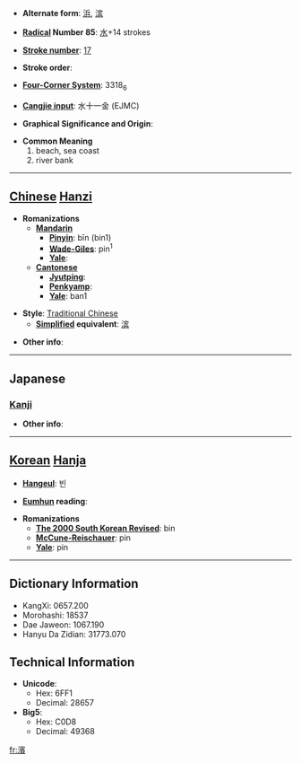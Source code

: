 * '''Alternate form''': [[浜]], [[滨]]

* '''[[Wiktionary:Chinese radical index| Radical]] Number 85''': [[Wiktionary:Chinese radical index 水|水]]+14 strokes

* '''[[Wiktionary:Chinese total strokes index|Stroke number]]''': [[Wiktionary:Chinese total strokes index 17|17]]

* '''Stroke order''': 

* '''[[Wiktionary:Chinese four corner index|Four-Corner System]]''': 3318<sub>6</sub>

* '''[[Wiktionary:Chinese Cangjie index|Cangjie input]]''': 水十一金 (EJMC)

* '''Graphical Significance and Origin''': 

* '''Common Meaning'''
*#beach, sea coast
*# river bank


----

== [[Chinese]] [[Hanzi]] ==

* '''Romanizations'''
** '''[[Mandarin]]'''
*** '''[[Pinyin]]''': bīn (bin1)
*** '''[[Wade-Giles]]''': pin<sup>1</sup>
*** '''[[Yale]]''': 
** '''[[Cantonese]]'''
*** '''[[Jyutping]]''':
*** '''[[Penkyamp]]''': 
*** '''[[Yale]]''': ban1

* '''Style''': [[Traditional Chinese]] 
** '''[[Simplified Chinese|Simplified]] equivalent''': [[滨]]

* '''Other info''': 

----

==Japanese==
===[[Kanji]]===
{{kanji|on readings=[[ひん]] (hin), [[ほう]] (hō)
|kun readings=[[はま]] (hama)
}}

* '''Other info''':  

----

== [[Korean]] [[Hanja]] ==

* '''[[Hangeul]]''': 빈

* '''[[Eumhun]] reading''': 

* '''Romanizations'''
** '''[[The 2000 South Korean Revised Romanization|The 2000 South Korean Revised]]''': bin
** '''[[McCune-Reischauer]]''': pin
** '''[[Yale]]''': pin

----

== Dictionary Information ==

* KangXi: 0657.200
* Morohashi: 18537
* Dae Jaweon: 1067.190
* Hanyu Da Zidian: 31773.070

== Technical Information ==

* '''Unicode''':
** Hex: 6FF1
** Decimal: 28657
* '''Big5''':
** Hex: C0D8
** Decimal: 49368

[[fr:濱]]
